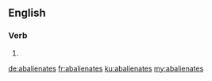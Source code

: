 ==English==

===Verb===
{{head|en|verb form}}

# {{en-third-person singular of|abalienate}}

[[de:abalienates]]
[[fr:abalienates]]
[[ku:abalienates]]
[[my:abalienates]]
